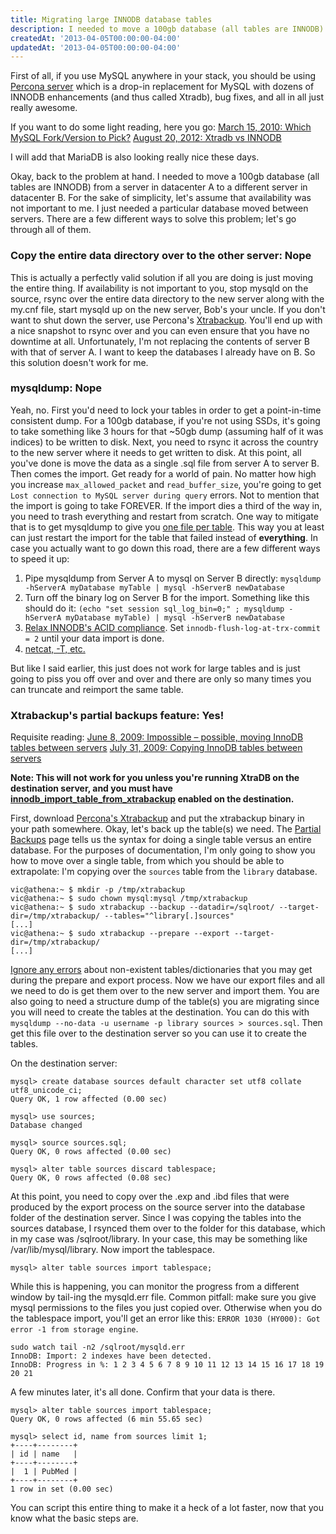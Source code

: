```yaml
---
title: Migrating large INNODB database tables
description: I needed to move a 100gb database (all tables are INNODB) from a server in datacenter A to a different server in datacenter B. It was complicated enough to need to be documented.
createdAt: '2013-04-05T00:00:00-04:00'
updatedAt: '2013-04-05T00:00:00-04:00'
---
```


First of all, if you use MySQL anywhere in your stack, you should be using [Percona server](http://www.percona.com/software/percona-server/feature-comparison) which is a drop-in replacement for MySQL with dozens of INNODB enhancements (and thus called Xtradb), bug fixes, and all in all just really awesome.

If you want to do some light reading, here you go:
[March 15, 2010: Which MySQL Fork/Version to Pick?](http://stackoverflow.com/questions/2450534/which-mysql-fork-version-to-pick)
[August 20, 2012: Xtradb vs INNODB](http://stackoverflow.com/questions/12037363/xtradb-vs-innodb)

I will add that MariaDB is also looking really nice these days.

Okay, back to the problem at hand. I needed to move a 100gb database (all tables are INNODB) from a server in datacenter A to a different server in datacenter B. For the sake of simplicity, let's assume that availability was not important to me. I just needed a particular database moved between servers. There are a few different ways to solve this problem; let's go through all of them.

### Copy the entire data directory over to the other server: Nope
This is actually a perfectly valid solution if all you are doing is just moving the entire thing. If availability is not important to you, stop mysqld on the source, rsync over the entire data directory to the new server along with the my.cnf file, start mysqld up on the new server, Bob's your uncle. If you don't want to shut down the server, use Percona's <a href="http://www.percona.com/doc/percona-xtrabackup/">Xtrabackup</a>. You'll end up with a nice snapshot to rsync over and you can even ensure that you have no downtime at all. Unfortunately, I'm not replacing the contents of server B with that of server A. I want to keep the databases I already have on B. So this solution doesn't work for me.

### mysqldump: Nope

Yeah, no. First you'd need to lock your tables in order to get a point-in-time consistent dump. For a 100gb database, if you're not using SSDs, it's going to take something like 3 hours for that ~50gb dump (assuming half of it was indices) to be written to disk. Next, you need to rsync it across the country to the new server where it needs to get written to disk. At this point, all you've done is move the data as a single .sql file from server A to server B. Then comes the import. Get ready for a world of pain. No matter how high you increase `max_allowed_packet` and `read_buffer_size`, you're going to get `Lost connection to MySQL server during query` errors. Not to mention that the import is going to take FOREVER. If the import dies a third of the way in, you need to trash everything and restart from scratch. One way to mitigate that is to get mysqldump to give you [one file per table](http://stackoverflow.com/a/134296/115778). This way you at least can just restart the import for the table that failed instead of **everything**. In case you actually want to go down this road, there are a few different ways to speed it up:

1. Pipe mysqldump from Server A to mysql on Server B directly:
    `mysqldump -hServerA myDatabase myTable | mysql -hServerB newDatabase`
2. Turn off the binary log on Server B for the import. Something like this should do it:
    `(echo "set session sql_log_bin=0;" ; mysqldump -hServerA myDatabase myTable) | mysql -hServerB newDatabase`
3. [Relax INNODB's ACID compliance](http://stackoverflow.com/questions/10458095/innodb-bottleneck-relaxing-acid-to-improve-performance). Set `innodb-flush-log-at-trx-commit = 2` until your data import is done.
4. [netcat, -T, etc.](http://stackoverflow.com/questions/131085/whats-the-quickest-way-to-dump-load-a-mysql-innodb-database-using-mysqldump)

But like I said earlier, this just does not work for large tables and is just going to piss you off over and over and there are only so many times you can truncate and reimport the same table.

### Xtrabackup's partial backups feature: Yes!

Requisite reading:
[June 8, 2009: Impossible – possible, moving InnoDB tables between servers](http://www.mysqlperformanceblog.com/2009/06/08/impossible-possible-moving-innodb-tables-between-servers/)
[July 31, 2009: Copying InnoDB tables between servers](http://www.mysqlperformanceblog.com/2009/07/31/copying-innodb-tables-between-servers/)

**Note: This will not work for you unless you're running XtraDB on the destination server, and you must have [innodb_import_table_from_xtrabackup](http://www.percona.com/doc/percona-server/5.5/management/innodb_expand_import.html#innodb_import_table_from_xtrabackup) enabled on the destination.**

First, download [Percona's Xtrabackup](http://www.percona.com/doc/percona-xtrabackup/) and put the xtrabackup binary in your path somewhere. Okay, let's back up the table(s) we need. The [Partial Backups](http://www.percona.com/doc/percona-xtrabackup/xtrabackup_bin/partial_backups.html) page tells us the syntax for doing a single table versus an entire database. For the purposes of documentation, I'm only going to show you how to move over a single table, from which you should be able to extrapolate: I'm copying over the `sources` table from the `library` database.

    vic@athena:~ $ mkdir -p /tmp/xtrabackup
    vic@athena:~ $ sudo chown mysql:mysql /tmp/xtrabackup
    vic@athena:~ $ sudo xtrabackup --backup --datadir=/sqlroot/ --target-dir=/tmp/xtrabackup/ --tables="^library[.]sources"
    [...]
    vic@athena:~ $ sudo xtrabackup --prepare --export --target-dir=/tmp/xtrabackup/
    [...]


[Ignore any errors](http://www.percona.com/doc/percona-xtrabackup/xtrabackup_bin/partial_backups.html#preparing-the-backup) about non-existent tables/dictionaries that you may get during the prepare and export process. Now we have our export files and all we need to do is get them over to the new server and import them. You are also going to need a structure dump of the table(s) you are migrating since you will need to create the tables at the destination. You can do this with `mysqldump --no-data -u username -p library sources > sources.sql`. Then get this file over to the destination server so you can use it to create the tables.

On the destination server:

    mysql> create database sources default character set utf8 collate utf8_unicode_ci;
    Query OK, 1 row affected (0.00 sec)

    mysql> use sources;
    Database changed

    mysql> source sources.sql;
    Query OK, 0 rows affected (0.00 sec)

    mysql> alter table sources discard tablespace;
    Query OK, 0 rows affected (0.08 sec)

At this point, you need to copy over the .exp and .ibd files that were produced by the export process on the source server into the database folder of the destination server. Since I was copying the tables into the sources database, I rsynced them over to the folder for this database, which in my case was /sqlroot/library. In your case, this may be something like /var/lib/mysql/library. Now import the tablespace.

    mysql> alter table sources import tablespace;

While this is happening, you can monitor the progress from a different window by tail-ing the mysqld.err file. Common pitfall: make sure you give mysql permissions to the files you just copied over. Otherwise when you do the tablespace import, you'll get an error like this: `ERROR 1030 (HY000): Got error -1 from storage engine`.

    sudo watch tail -n2 /sqlroot/mysqld.err
    InnoDB: Import: 2 indexes have been detected.
    InnoDB: Progress in %: 1 2 3 4 5 6 7 8 9 10 11 12 13 14 15 16 17 18 19 20 21

A few minutes later, it's all done. Confirm that your data is there.

    mysql> alter table sources import tablespace;
    Query OK, 0 rows affected (6 min 55.65 sec)

    mysql> select id, name from sources limit 1;
    +----+--------+
    | id | name   |
    +----+--------+
    |  1 | PubMed |
    +----+--------+
    1 row in set (0.00 sec)

You can script this entire thing to make it a heck of a lot faster, now that you know what the basic steps are.
